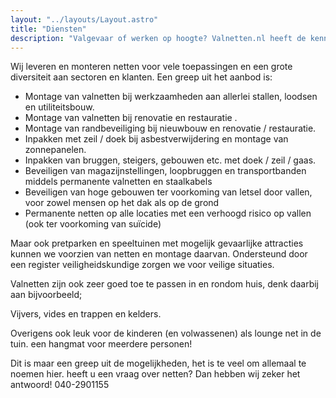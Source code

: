 ```yaml
---
layout: "../layouts/Layout.astro"
title: "Diensten"
description: "Valgevaar of werken op hoogte? Valnetten.nl heeft de kennis, materialen en monteurs om u hierbij te helpen."
---
```


Wij leveren en monteren netten voor vele toepassingen en een grote diversiteit aan sectoren en klanten. Een greep uit het aanbod is:

- Montage van valnetten bij werkzaamheden aan allerlei stallen, loodsen en utiliteitsbouw.
- Montage van valnetten bij renovatie en restauratie .
- Montage van randbeveiliging bij nieuwbouw en renovatie / restauratie.
- Inpakken met zeil / doek bij asbestverwijdering en montage van zonnepanelen.
- Inpakken van bruggen, steigers, gebouwen etc. met doek / zeil / gaas.
- Beveiligen van magazijnstellingen, loopbruggen en transportbanden middels permanente valnetten en staalkabels
- Beveiligen van hoge gebouwen ter voorkoming van letsel door vallen, voor zowel mensen op het dak als op de grond
- Permanente netten op alle locaties met een verhoogd risico op vallen (ook ter voorkoming van suïcide)

Maar ook pretparken en speeltuinen met mogelijk gevaarlijke attracties kunnen we voorzien van netten en montage daarvan. Ondersteund door een register veiligheidskundige zorgen we voor veilige situaties.

Valnetten zijn ook zeer goed toe te passen in en rondom huis, denk daarbij aan bijvoorbeeld;

Vijvers, vides en trappen en kelders.

Overigens ook leuk voor de kinderen (en volwassenen) als lounge net in de tuin. een hangmat voor meerdere personen!

Dit is maar een greep uit de mogelijkheden, het is te veel om allemaal te noemen hier.
heeft u een vraag over netten? Dan hebben wij zeker het antwoord!
040-2901155
